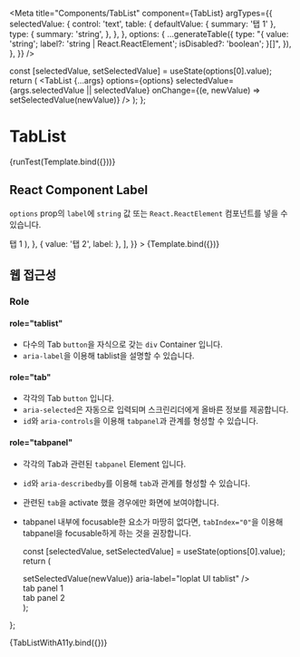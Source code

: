 
<Meta
  title="Components/TabList"
  component={TabList}
  argTypes={{
    selectedValue: {
      control: 'text',
      table: {
        defaultValue: { summary: '탭 1' },
        type: {
          summary: 'string',
        },
      },
    },
    options: {
      ...generateTable({
        type: "{ value: 'string'; label?: 'string | React.ReactElement'; isDisabled?: 'boolean'; }[]",
      }),
    },
  }}
/>

  const [selectedValue, setSelectedValue] = useState(options[0].value);
  return (
    <TabList
      {...args}
      options={options}
      selectedValue={args.selectedValue || selectedValue}
      onChange={(e, newValue) => setSelectedValue(newValue)}
    />
  );
};

# TabList

<Canvas>
  <Story
    name="default"
    args={{
      options: [
        { value: 'tab 1', label: '탭 1' },
        { value: '탭 2', isDisabled: true },
        { value: '탭 3' },
        { value: '탭 4' },
      ],
    }}
  >
    {runTest(Template.bind({}))}
  </Story>
</Canvas>

<ArgsTable story="default" />

## React Component Label

`options` prop의 `label`에 `string` 값 또는 `React.ReactElement` 컴포넌트를 넣을 수 있습니다.

<Canvas withSource="open">
  <Story
    name="label"
    args={{
      options: [
        {
          value: '탭 1',
          label: (
            <Body color={black} my={0}>
              탭 1
            </Body>
          ),
        },
        { value: '탭 2', label: <HeartFill fillColor={danger} aria-label="하트 아이콘" /> },
      ],
    }}
  >
    {Template.bind({})}
  </Story>
</Canvas>

## 웹 접근성

### Role

#### role="tablist"

- 다수의 Tab `button`을 자식으로 갖는 `div` Container 입니다.
- `aria-label`을 이용해 tablist을 설명할 수 있습니다.

#### role="tab"

- 각각의 Tab `button` 입니다.
- `aria-selected`은 자동으로 입력되며 스크린리더에게 올바른 정보를 제공합니다.
- `id`와 `aria-controls`을 이용해 `tabpanel`과 관계를 형성할 수 있습니다.

#### role="tabpanel"

- 각각의 Tab과 관련된 `tabpanel` Element 입니다.
- `id`와 `aria-describedby`를 이용해 `tab`과 관계를 형성할 수 있습니다.
- 관련된 `tab`을 activate 했을 경우에만 화면에 보여야합니다.
- tabpanel 내부에 focusable한 요소가 마땅히 없다면, `tabIndex="0"`을 이용해 tabpanel을 focusable하게 하는 것을 권장합니다.

  const [selectedValue, setSelectedValue] = useState(options[0].value);
  return (
    <div>
      <TabList
        {...args}
        options={options}
        selectedValue={selectedValue}
        onChange={(e, newValue) => setSelectedValue(newValue)}
        aria-label="loplat UI tablist"
      />
      <div
        role="tabpanel"
        id="tabpanel-1"
        aria-describedby="tab-1"
        style={{ display: selectedValue === options[0].value ? 'block' : 'none', padding: 16 }}
        tabIndex={0}
      >
        tab panel 1
      </div>
      <div
        role="tabpanel"
        id="tabpanel-2"
        aria-describedby="tab-2"
        style={{ display: selectedValue === options[1].value ? 'block' : 'none', padding: 16 }}
        tabIndex={0}
      >
        tab panel 2
      </div>
    </div>
  );
};

<Canvas withSource="open">
  <Story
    name="accessibility"
    args={{
      options: [
        { value: '탭 1', id: 'tab-1', 'aria-controls': 'tabpanel-1' },
        { value: '탭 2', id: 'tab-2', 'aria-controls': 'tabpanel-2' },
      ],
    }}
  >
    {TabListWithA11y.bind({})}
  </Story>
</Canvas>
